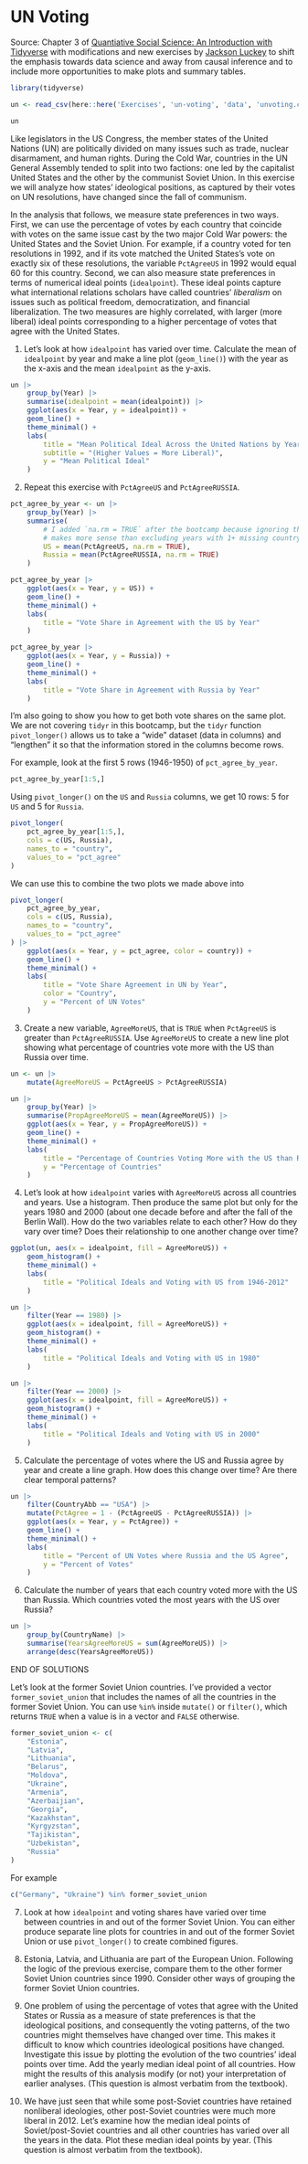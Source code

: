 # UN Voting

Source: Chapter 3 of [Quantiative Social Science: An Introduction with Tidyverse](https://press.princeton.edu/books/paperback/9780691222288/quantitative-social-science) with modifications and new exercises by [Jackson Luckey](www.jacksonmluckey.com) to shift the emphasis towards data science and away from causal inference and to include more opportunities to make plots and summary tables.

```r
library(tidyverse)

un <- read_csv(here::here('Exercises', 'un-voting', 'data', 'unvoting.csv'))

un
```

Like legislators in the US Congress, the member states of the United Nations (UN) are politically divided on many issues such as trade, nuclear disarmament, and human rights. During the Cold War, countries in the UN General Assembly tended to split into two factions: one led by the capitalist United States and the other by the communist Soviet Union. In this exercise we will analyze how states' ideological positions, as captured by their votes on UN resolutions, have changed since the fall of communism.

In the analysis that follows, we measure state preferences in two ways. First, we can use the percentage of votes by each country that coincide with votes on the same issue cast by the two major Cold War powers: the United States and the Soviet Union. For example, if a country voted for ten resolutions in 1992, and if its vote matched the United States's vote on exactly six of these resolutions, the variable `PctAgreeUS` in 1992 would equal 60 for this country. Second, we can also measure state preferences in terms of numerical ideal points (`idealpoint`). These ideal points capture what international relations scholars have called countries' _liberalism_ on issues such as political freedom, democratization, and financial liberalization. The two measures are highly correlated, with larger (more liberal) ideal points corresponding to a higher percentage of votes that agree with the United States.

1. Let's look at how `idealpoint` has varied over time. Calculate the mean of `idealpoint` by year and make a line plot (`geom_line()`) with the year as the x-axis and the mean `idealpoint` as the y-axis.

```r
un |>
    group_by(Year) |>
    summarise(idealpoint = mean(idealpoint)) |>
    ggplot(aes(x = Year, y = idealpoint)) +
    geom_line() +
    theme_minimal() +
    labs(
        title = "Mean Political Ideal Across the United Nations by Year",
        subtitle = "(Higher Values = More Liberal)",
        y = "Mean Political Ideal"
    )
```

2. Repeat this exercise with `PctAgreeUS` and `PctAgreeRUSSIA`.

```r
pct_agree_by_year <- un |>
    group_by(Year) |>
    summarise(
        # I added `na.rm = TRUE` after the bootcamp because ignoring the missing countries
        # makes more sense than excluding years with 1+ missing country responses
        US = mean(PctAgreeUS, na.rm = TRUE),
        Russia = mean(PctAgreeRUSSIA, na.rm = TRUE)
    )
```

```r
pct_agree_by_year |>
    ggplot(aes(x = Year, y = US)) +
    geom_line() +
    theme_minimal() +
    labs(
        title = "Vote Share in Agreement with the US by Year"
    )
```

```r
pct_agree_by_year |>
    ggplot(aes(x = Year, y = Russia)) +
    geom_line() +
    theme_minimal() +
    labs(
        title = "Vote Share in Agreement with Russia by Year"
    )
```

I'm also going to show you how to get both vote shares on the same plot. We are not covering `tidyr` in this bootcamp, but the `tidyr` function `pivot_longer()` allows us to take a "wide" dataset (data in columns) and "lengthen" it so that the information stored in the columns become rows.

For example, look at the first 5 rows (1946-1950) of `pct_agree_by_year`. 

```r
pct_agree_by_year[1:5,]
```

Using `pivot_longer()` on the `US` and `Russia` columns, we get 10 rows: 5 for `US` and 5 for `Russia`.

```r
pivot_longer(
    pct_agree_by_year[1:5,],
    cols = c(US, Russia),
    names_to = "country",
    values_to = "pct_agree"
)
```

We can use this to combine the two plots we made above into

```r
pivot_longer(
    pct_agree_by_year,
    cols = c(US, Russia),
    names_to = "country",
    values_to = "pct_agree"
) |>
    ggplot(aes(x = Year, y = pct_agree, color = country)) +
    geom_line() +
    theme_minimal() +
    labs(
        title = "Vote Share Agreement in UN by Year",
        color = "Country",
        y = "Percent of UN Votes"
    )
```

3. Create a new variable, `AgreeMoreUS`, that is `TRUE` when `PctAgreeUS` is greater than `PctAgreeRUSSIA`. Use `AgreeMoreUS` to create a new line plot showing what percentage of countries vote more with the US than Russia over time.

```r
un <- un |>
    mutate(AgreeMoreUS = PctAgreeUS > PctAgreeRUSSIA)
```

```r
un |>
    group_by(Year) |>
    summarise(PropAgreeMoreUS = mean(AgreeMoreUS)) |>
    ggplot(aes(x = Year, y = PropAgreeMoreUS)) +
    geom_line() +
    theme_minimal() +
    labs(
        title = "Percentage of Countries Voting More with the US than Russia by Year",
        y = "Percentage of Countries"
    )
```

4. Let's look at how `idealpoint` varies with `AgreeMoreUS` across all countries and years. Use a histogram. Then produce the same plot but only for the years 1980 and 2000 (about one decade before and after the fall of the Berlin Wall). How do the two variables relate to each other? How do they vary over time? Does their relationship to one another change over time?

```r
ggplot(un, aes(x = idealpoint, fill = AgreeMoreUS)) +
    geom_histogram() +
    theme_minimal() +
    labs(
        title = "Political Ideals and Voting with US from 1946-2012"
    )
```

```r
un |>
    filter(Year == 1980) |>
    ggplot(aes(x = idealpoint, fill = AgreeMoreUS)) +
    geom_histogram() +
    theme_minimal() +
    labs(
        title = "Political Ideals and Voting with US in 1980"
    )
```

```r
un |>
    filter(Year == 2000) |>
    ggplot(aes(x = idealpoint, fill = AgreeMoreUS)) +
    geom_histogram() +
    theme_minimal() +
    labs(
        title = "Political Ideals and Voting with US in 2000"
    )
```

5. Calculate the percentage of votes where the US and Russia agree by year and create a line graph. How does this change over time? Are there clear temporal patterns?

```r
un |>
    filter(CountryAbb == "USA") |>
    mutate(PctAgree = 1 - (PctAgreeUS - PctAgreeRUSSIA)) |>
    ggplot(aes(x = Year, y = PctAgree)) +
    geom_line() +
    theme_minimal() +
    labs(
        title = "Percent of UN Votes where Russia and the US Agree",
        y = "Percent of Votes"
    )
```

6. Calculate the number of years that each country voted more with the US than Russia. Which countries voted the most years with the US over Russia?

```r
un |>
    group_by(CountryName) |>
    summarise(YearsAgreeMoreUS = sum(AgreeMoreUS)) |>
    arrange(desc(YearsAgreeMoreUS))
```

END OF SOLUTIONS

Let's look at the former Soviet Union countries. I've provided a vector `former_soviet_union` that includes the names of all the countries in the former Soviet Union. You can use `%in%` inside `mutate()` or `filter()`, which returns `TRUE` when a value is in a vector and `FALSE` otherwise.

```r
former_soviet_union <- c(
    "Estonia",
    "Latvia",
    "Lithuania",
    "Belarus",
    "Moldova",
    "Ukraine",
    "Armenia",
    "Azerbaijian",
    "Georgia",
    "Kazakhstan",
    "Kyrgyzstan",
    "Tajikistan",
    "Uzbekistan",
    "Russia"
)
```

For example

```r
c("Germany", "Ukraine") %in% former_soviet_union
```

7. Look at how `idealpoint` and voting shares have varied over time between countries in and out of the former Soviet Union. You can either produce separate line plots for countries in and out of the former Soviet Union or use `pivot_longer()` to create combined figures.

8. Estonia, Latvia, and Lithuania are part of the European Union. Following the logic of the previous exercise, compare them to the other former Soviet Union countries since 1990. Consider other ways of grouping the former Soviet Union countries.

9. One problem of using the percentage of votes that agree with the United States or Russia as a measure of state preferences is that the ideological positions, and consequently the voting patterns, of the two countries might themselves have changed over time. This makes it difficult to know which countries ideological positions have changed. Investigate this issue by plotting the evolution of the two countries' ideal points over time. Add the yearly median ideal point of all countries. How might the results of this analysis modify (or not) your interpretation of earlier analyses. (This question is almost verbatim from the textbook).

10. We have just seen that while some post-Soviet countries have retained nonliberal ideologies, other post-Soviet countries were much more liberal in 2012. Let's examine how the median ideal points of Soviet/post-Soviet countries and all other countries has varied over all the years in the data. Plot these median ideal points by year. (This question is almost verbatim from the textbook).